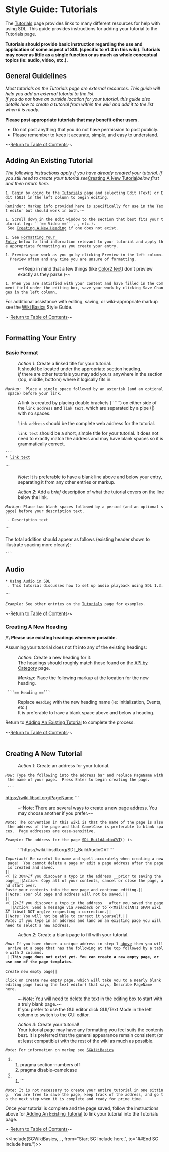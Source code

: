 <!-- acl All:read -->

= Style Guide: Tutorials =

The [[Tutorials|Tutorials]] page provides links to many different resources for help with using SDL.  This guide provides instructions for adding your tutorial to the Tutorials page. 

'''Tutorials should provide basic instruction regarding the use and application of some aspect of SDL (specific to v1.3 in this wiki).  Tutorials may cover as little as a single function or as much as whole conceptual topics (ie: audio, video, etc.).'''

<span id="ToC"></span>

== General Guidelines ==
''Most tutorials on the Tutorials page are external resources.  This guide will help you add an external tutorial to the list.<br/>If you do not have an outside location for your tutorial, this guide also details how to create a tutorial from within the wiki and add it to the list when it is ready.''

'''Please post appropriate tutorials that may benefit other users.'''
* Do not post anything that you do not have permission to post publicly.
* Please remember to keep it accurate, simple, and easy to understand.

~-[[#ToC|Return to Table of Contents]]-~
<br/>
<span id="existing"></span>
== Adding An Existing Tutorial ==
''The following instructions apply if you have already created your tutorial.  If you still need to create your tutorial see ''[[#creating|Creating A New Tutorial]]'' below first and then return here.''

 1. Begin by going to the [[Tutorials|Tutorials]] page and selecting <span color="blue">Edit (Text)</span> or <span color="blue">Edit (GUI)</span> in the left column to begin editing.
  ~-Reminder: Markup info provided here is specifically for use in the Text editor but should work in both.-~

 1. Scroll down in the edit window to the section that best fits your tutorial (eg: ```== Video ==```, {{{== Audio ==}}}, etc.).<br/> See [[#heading|Creating A New Heading]] if one does not exist.

 1. See [[#formatting|Formatting Your Entry]] below to find information relevant to your tutorial and apply the appropriate formatting as you create your entry.

 1. Preview your work as you go by clicking <span color="blue">Preview</span> in the left column.  Preview often and any time you are unsure of formatting. 
: ~-(Keep in mind that a few things (like [[SGWikiBasics#color2|Color2 text]]) don't preview exactly as they parse.)-~

 1. When you are satisfied with your content and have filled in the Comment field under the editing box, save your work by clicking <span color="blue">Save Changes</span> in the left column.

For additional assistance with editing, saving, or wiki-appropriate markup see the [[SGWikiBasics|Wiki Basics]] Style Guide.

~-[[#ToC|Return to Table of Contents]]-~
<br/>
<br/>
<span id="formatting"></span>
== Formatting Your Entry ==

=== Basic Format ===
: ''Action 1'': Create a linked title for your tutorial.  
: It should be located under the appropriate section heading.
: ''If'' there are other tutorials you may add yours anywhere in the section (top, middle, bottom) where it logically fits in.

 ''Markup'':  Place a single space followed by an asterisk (and an optional space) before your link.

: A link is created by placing double brackets (```[[ ]]```) on either side of the <code>link address</code> and <code>link text</code>, which are separated by a pipe (|) with no spaces.

: <code>link address</code> should be the complete web address for the tutorial.

: <code>link text</code> should be a short, simple title for your tutorial.  It does not need to exactly match the address and may have blank spaces so it is grammatically correct.
 ```
 * [[link address|link text]]
```

: ''Note'': It is preferable to have a blank line above and below your entry, separating it from any other entries or markup.

: ''Action 2'': Add a ''brief'' description of what the tutorial covers on the line below the link.

 ''Markup'': Place two blank spaces followed by a period (and an optional space) before your description text.
 ```
  . Description text
```

The total addition should appear as follows (existing header shown to illustrate spacing more clearly):
 ```
== Audio ==

 * [[http://your.tutorial.html|Using Audio in SDL]]
  . This tutorial discusses how to set up audio playback using SDL 1.3.
```
 ''Example'': See other entries on the [[Tutorials|Tutorials]] page for examples.

~-[[#ToC|Return to Table of Contents]]-~

<span id="heading"></span>
=== Creating A New Heading ===
/!\ '''Please use existing headings whenever possible.'''

Assuming your tutorial does not fit into any of the existing headings: 
: ''Action'': Create a new heading for it.
: The headings should roughly match those found on the [[APIByCategory|API by Category]] page.  

: ''Markup'': Place the following markup at the location for the new heading.
  ```== Heading ==```
: Replace <code>Heading</code> with the new heading name (ie: Initialization, Events, etc.)
: It is preferable to have a blank space above and below a heading.

Return to [[#existing|Adding An Existing Tutorial]] to complete the process.

~-[[#ToC|Return to Table of Contents]]-~
<br/>
<br/>
<span id="creating"></span>
== Creating A New Tutorial ==
: ''Action 1'': Create an address for your tutorial.

 ''How'': Type the following into the address bar and replace <code>PageName</code> with the name of your page.  Press Enter to begin creating the page.

  ```
https://wiki.libsdl.org/PageName
```
: ~-Note: There are several ways to create a new page address.  You may choose another if you prefer.-~

 ''Note'': The convention in this wiki is that the name of the page is also the address of the page and that CamelCase is preferable to blank spaces.  Page addresses are case-sensitive.

 ''Example'': The address for the page [[SDL_BuildAudioCVT]]() is
: ```https://wiki.libsdl.org/SDL_BuildAudioCVT```

 <span color="red">''Important!''</span> Be careful to name and spell accurately when creating a new page!  You cannot delete a page or edit a page address after the page is created and saved. 
 ||<( |2 30%>''If'' you discover a typo in the address __prior to saving the page__||''Action'': Copy all of your contents, cancel or close the page, and start over.<br/>Paste your contents into the new page and continue editing.||
 ||''Note'': Your old page and address will not be saved.||
 ||<( |2>''If'' you discover a typo in the address __after you saved the page__||''Action'': Send a message via ''Feedback'' or to <<MailTo(ANTI SPAM wiki AT libsdl DOT org)>> requesting a correction.||
 ||''Note'': You will not be able to correct it yourself.||
 ''Note'': If you type in an address and land on an existing page you will need to select a new address.

: ''Action 2'': Create a blank page to fill with your tutorial.

 ''How'': If you have chosen a unique address in step 1 [[#creating|above]] then you will arrive at a page that has the following at the top followed by a table with 2 columns.
  ||'''This page does not exist yet. You can create a new empty page, or use one of the page templates.'''<br/><br/><span color="blue">Create new empty page</span>||

 Click on <span color="blue">Create new empty page</span>, which will take you to a nearly blank editing page (using the text editor) that says, <code>Describe PageName here</code>.  
: ~-''Note'': You will need to delete the text in the editing box to start with a truly blank page.-~
: If you prefer to use the GUI editor click <span color="blue">GUI/Text Mode</span> in the left column to switch to the GUI editor.


: ''Action 3'': Create your tutorial!<br/>Your tutorial page may have any formatting you feel suits the contents best. It is preferred that the general appearance remain consistent (or at least compatible) with the rest of the wiki as much as possible.

 ''Note'': For information on markup see [[SGWikiBasics]]

<!-- # ''Markup'':  Many, but not all, of the SDL wiki pages begin with the following markup.  You may want to dupl -->
<!-- #  ``` -->
###pragma section-numbers off
###pragma disable-camelcase
##```
<!-- #  . See https://wiki.libsdl.org/HelpOnProcessingInstructions#section-numbers  -->

 ''Note'': It is not necessary to create your entire tutorial in one sitting.  You are free to save the page, keep track of the address, and go to the next step when it is complete and ready for prime time.

Once your tutorial is complete and the page saved, follow the instructions above for [[#existing|Adding An Existing Tutorial]] to link your tutorial into the Tutorials page.


~-[[#ToC|Return to Table of Contents]]-~



<<Include(SGWikiBasics, , , from="Start SG Include here.", to="##End SG Include here.")>>
